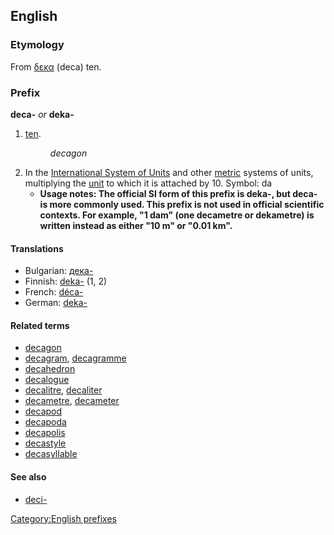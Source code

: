 ==English==
===Etymology===

From {{Gr.}} [[δεκα]] (deca) ten.

===Prefix===
[[Category:English prefixes]]
'''deca-''' ''or'' '''deka-'''

#[[ten]].
#:''decagon''
#In the [[International System of Units]] and other [[metric]] systems of units, multiplying the [[unit]] to which it is attached by 10. Symbol: da
#*'''Usage notes:  The official SI form of this prefix is deka-, but deca- is more commonly used.  This prefix is not used in official scientific contexts.  For example, "1 dam" (one decametre or dekametre) is written instead as either "10 m" or "0.01 km".'''

====Translations====
*Bulgarian: [[дека-]]
*Finnish: [[deka-]] (1, 2)
*French: [[déca-]]
*German: [[deka-]]

====Related terms====
*[[decagon]]
*[[decagram]], [[decagramme]]
*[[decahedron]]
*[[decalogue]]
*[[decalitre]], [[decaliter]]
*[[decametre]], [[decameter]]
*[[decapod]]
*[[decapoda]]
*[[decapolis]]
*[[decastyle]]
*[[decasyllable]]

====See also====
* [[deci-]]